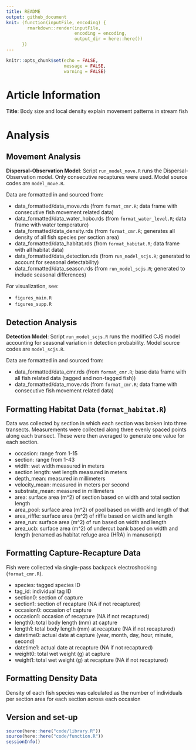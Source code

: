 ```yaml
---
title: README
output: github_document
knit: (function(inputFile, encoding) {
        rmarkdown::render(inputFile,
                          encoding = encoding, 
                          output_dir = here::here())
      })
---
```


```r
knitr::opts_chunk$set(echo = FALSE,
                      message = FALSE,
                      warning = FALSE)
```

# Article Information

**Title**: Body size and local density explain movement patterns in stream fish

# Analysis

## Movement Analysis

**Dispersal-Observation Model**: Script `run_model_move.R` runs the Dispersal-Observation model. Only consecutive recaptures were used. Model source codes are `model_move.R`.

Data are formatted in and sourced from:

- data_formatted/data_move.rds (from `format_cmr.R`; data frame with consecutive fish movement related data)
- data_formatted/data_water_hobo.rds (from `format_water_level.R`; data frame with water temperature)
- data_formatted/data_density.rds (from `format_cmr.R`; generates all density of all fish species per section area)
- data_formatted/data_habitat.rds (from `format_habitat.R`; data frame with all habitat data)
- data_formatted/data_detection.rds (from `run_model_scjs.R`; generated to account for seasonal detectability)
- data_formatted/data_season.rds (from `run_model_scjs.R`; generated to include seasonal differences)

For visualization, see:

- `figures_main.R`
- `figures_supp.R`

## Detection Analysis

**Detection Model**: Script `run_model_scjs.R` runs the modified CJS model accounting for seasonal variation in detection probability. Model source codes are `model_scjs.R`.

Data are formatted in and sourced from:

- data_formatted/data_cmr.rds (from `format_cmr.R`; base data frame with all fish related data (tagged and non-tagged fish))
- data_formatted/data_move.rds (from `format_cmr.R`; data frame with consecutive fish movement related data)

## Formatting Habitat Data (`format_habitat.R`)
Data was collected by section in which each section was broken into three transects. Measurements were collected along three evenly spaced points along each transect. These were then averaged to generate one value for each section.

- occasion: range from 1-15
- section: range from 1-43
- width: wet width measured in meters
- section length: wet length measured in meters
- depth_mean: measured in millimeters
- velocity_mean: measured in meters per second
- substrate_mean: measured in millimeters
- area: surface area (m^2) of section based on width and total section length
- area_pool: surface area (m^2) of pool based on width and length of that 
- area_riffle: surface area (m^2) of riffle based on width and length
- area_run: surface area (m^2) of run based on width and length
- area_ucb: surface area (m^2) of undercut bank based on width and length (renamed as habitat refuge area (HRA) in manuscript)

## Formatting Capture-Recapture Data 
Fish were collected via single-pass backpack electroshocking (`format_cmr.R`).

- species: tagged species ID
- tag_id: individual tag ID
- section0: section of capture
- section1: section of recapture (NA if not recaptured)
- occasion0: occasion of capture
- occasion1: occasion of recapture (NA if not recaptured)
- length0: total body length (mm) at capture
- length1: total body length (mm) at recapture (NA if not recaptured)
- datetime0: actual date at capture (year, month, day, hour, minute, second)
- datetime1: actual date at recapture (NA if not recaptured) 
- weight0: total wet weight (g) at capture
- weight1: total wet weight (g) at recapture (NA if not recaptured)

## Formatting Density Data
Density of each fish species was calculated as the number of individuals per section area for each section across each occasion

## Version and set-up
```r

source(here::here("code/library.R"))
source(here::here("code/function.R"))
sessionInfo()

```

